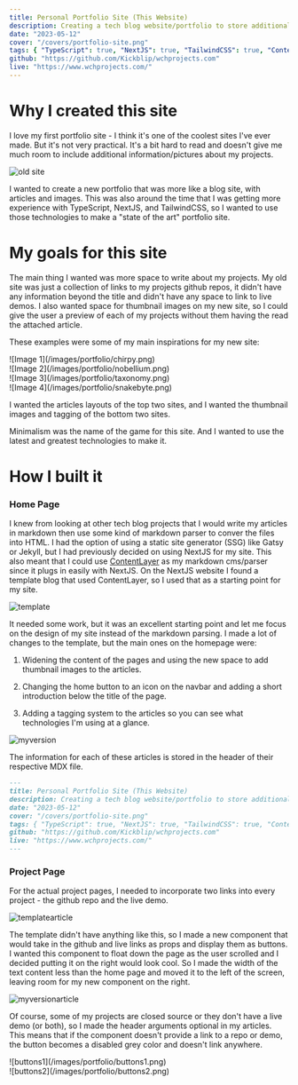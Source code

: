 ```yaml
---
title: Personal Portfolio Site (This Website)
description: Creating a tech blog website/portfolio to store additional information about my projects.
date: "2023-05-12"
cover: "/covers/portfolio-site.png"
tags: { "TypeScript": true, "NextJS": true, "TailwindCSS": true, "ContentLayer": true }
github: "https://github.com/Kickblip/wchprojects.com"
live: "https://www.wchprojects.com/"
---
```


# Why I created this site

I love my first portfolio site - I think it's one of the coolest sites I've ever made. But it's not very practical. It's a bit hard to read and doesn't give me much room to include additional information/pictures about my projects.

![old site](/images/portfolio/old-site.gif)

I wanted to create a new portfolio that was more like a blog site, with articles and images. This was also around the time that I was getting more experience with TypeScript, NextJS, and TailwindCSS, so I wanted to use those technologies to make a "state of the art" portfolio site.

# My goals for this site

The main thing I wanted was more space to write about my projects. My old site was just a collection of links to my projects github repos, it didn't have any information beyond the title and didn't have any space to link to live demos.
I also wanted space for thumbnail images on my new site, so I could give the user a preview of each of my projects without them having the read the attached article.

These examples were some of my main inspirations for my new site:

<div class="grid sm:grid-cols-2 grid-cols-1 gap-2">
    <div className="sm:h-48 h-64">![Image 1](/images/portfolio/chirpy.png)</div>
    <div className="sm:h-48 h-64">![Image 2](/images/portfolio/nobellium.png)</div>
    <div className="sm:h-48 h-64">![Image 3](/images/portfolio/taxonomy.png)</div>
    <div className="sm:h-48 h-64">![Image 4](/images/portfolio/snakebyte.png)</div>
</div>

I wanted the articles layouts of the top two sites, and I wanted the thumbnail images and tagging of the bottom two sites.

Minimalism was the name of the game for this site. And I wanted to use the latest and greatest technologies to make it.

# How I built it

### Home Page

I knew from looking at other tech blog projects that I would write my articles in markdown then use some kind of markdown parser to conver the files into HTML. I had the option of using a static site generator (SSG) like Gatsy or Jekyll, but I had previously decided on using NextJS for my site. This also meant that I could use <a href="https://www.contentlayer.dev/" target="_blank">ContentLayer</a> as my markdown cms/parser since it plugs in easily with NextJS.
On the NextJS website I found a template blog that used ContentLayer, so I used that as a starting point for my site.

![template](/images/portfolio/template.png)

It needed some work, but it was an excellent starting point and let me focus on the design of my site instead of the markdown parsing. I made a lot of changes to the template, but the main ones on the homepage were:

1. Widening the content of the pages and using the new space to add thumbnail images to the articles.

2. Changing the home button to an icon on the navbar and adding a short introduction below the title of the page.

3. Adding a tagging system to the articles so you can see what technologies I'm using at a glance.

![myversion](/images/portfolio/myversion.jpeg)

The information for each of these articles is stored in the header of their respective MDX file.

```md
---
title: Personal Portfolio Site (This Website)
description: Creating a tech blog website/portfolio to store additional information about my projects.
date: "2023-05-12"
cover: "/covers/portfolio-site.png"
tags: { "TypeScript": true, "NextJS": true, "TailwindCSS": true, "ContentLayer": true }
github: "https://github.com/Kickblip/wchprojects.com"
live: "https://www.wchprojects.com/"
---
```

### Project Page

For the actual project pages, I needed to incorporate two links into every project - the github repo and the live demo.

![templatearticle](/images/portfolio/templatearticle.png)

The template didn't have anything like this, so I made a new component that would take in the github and live links as props and display them as buttons. I wanted this component to float down the page as the user scrolled and I decided putting it on the right would look cool.
So I made the width of the text content less than the home page and moved it to the left of the screen, leaving room for my new component on the right.

![myversionarticle](/images/portfolio/myversionarticle.gif)

Of course, some of my projects are closed source or they don't have a live demo (or both), so I made the header arguments optional in my articles.
This means that if the component doesn't provide a link to a repo or demo, the button becomes a disabled grey color and doesn't link anywhere.

<div className="flex">
    <div className="w-1/2">![buttons1](/images/portfolio/buttons1.png)</div>
    <div className="w-1/2">![buttons2](/images/portfolio/buttons2.png)</div>
</div>

